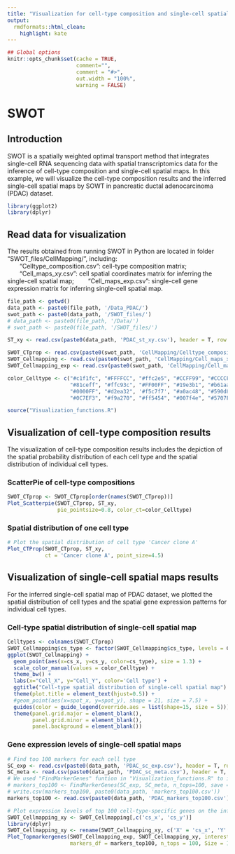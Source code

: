 ---
title: "Visualization for cell-type composition and single-cell spatial maps of SWOT"
output:
  rmdformats::html_clean:
    highlight: kate
---

```{r setup, include=FALSE}
## Global options
knitr::opts_chunk$set(cache = TRUE, 
                      comment="", 
                      comment = "#>",
                      out.width = "100%",
                      warning = FALSE)
```

# SWOT

## Introduction
SWOT is a spatially weighted optimal transport method that integrates single-cell RNA sequencing data with spatial transcriptomics data for the inference of cell-type composition and single-cell spatial maps.
In this example, we will visualize the cell-type composition results and the inferred single-cell spatial maps by SOWT in pancreatic ductal adenocarcinoma (PDAC) dataset.


```{r warning = FALSE}
library(ggplot2)
library(dplyr)
```

## Read data for visualization
The results obtained from running SWOT in Python are located in folder "SWOT_files/CellMapping/", including:   
&emsp;&emsp;"Celltype_composition.csv": cell-type composition matrix;
&emsp;&emsp;"Cell_maps_xy.csv": cell spatial coordinates matrix for inferring the single-cell spatial map;
&emsp;&emsp;"Cell_maps_exp.csv": single-cell gene expression matrix for inferring single-cell spatial map.


```{r}
file_path <- getwd()
data_path <- paste0(file_path, '/Data_PDAC/')
swot_path <- paste0(data_path, '/SWOT_files/')
# data_path <- paste0(file_path, '/Data/')
# swot_path <- paste0(file_path, '/SWOT_files/')

ST_xy <- read.csv(paste0(data_path, 'PDAC_st_xy.csv'), header = T, row.names = 1, check.names = F)

SWOT_CTprop <- read.csv(paste0(swot_path, 'CellMapping/Celltype_composition.csv'), header = T, row.names = 1, check.names = F)
SWOT_Cellmapping <- read.csv(paste0(swot_path, 'CellMapping/Cell_maps_xy.csv'), header = T, row.names = 1, check.names = F)
SWOT_Cellmapping_exp <- read.csv(paste0(swot_path, 'CellMapping/Cell_maps_exp.csv'), header = T, row.names = 1, check.names = F)

color_Celltype <- c("#c1f1fc", "#FFFFCC", "#ffc2e5", "#CCFF99", "#CCCCFF",
                    "#81ceff", "#ffc93c", "#FF00FF", "#19e3b1", "#b61aae",
                    "#0000FF", "#d2ea32", '#f5c7f7', "#a0ac48", "#590d82",
                    "#0C7EF3", "#f9a270", "#ff5454", "#007f4e", "#5707F8")

source("Visualization_functions.R")

```

## Visualization of cell-type composition results
The visualization of cell-type composition results includes the depiction of the spatial probability distribution of each cell type and the spatial distribution of individual cell types.

### ScatterPie of cell-type compositions
```{r fig.width=10, fig.height=8}
SWOT_CTprop <- SWOT_CTprop[order(names(SWOT_CTprop))]
Plot_Scatterpie(SWOT_CTprop, ST_xy, 
                pie_pointsize=0.8, color_ct=color_Celltype)
```

### Spatial distribution of one cell type
```{r fig.width=6, fig.height=5}
# Plot the spatial distribution of cell type 'Cancer clone A'
Plot_CTProp(SWOT_CTprop, ST_xy,
            ct = 'Cancer clone A', point_size=4.5)
```



## Visualization of single-cell spatial maps results
For the inferred single-cell spatial map of PDAC dataset, we plotted the spatial distribution of cell types and the spatial gene expression patterns for individual cell types.

### Cell-type spatial distribution of single-cell spatial map
```{r fig.width=10, fig.height=8}
Celltypes <- colnames(SWOT_CTprop)
SWOT_Cellmapping$cs_type <- factor(SWOT_Cellmapping$cs_type, levels = Celltypes)
ggplot(SWOT_Cellmapping) +
  geom_point(aes(x=cs_x, y=cs_y, color=cs_type), size = 1.3) + 
  scale_color_manual(values = color_Celltype) + 
  theme_bw() +
  labs(x="Cell_X", y="Cell_Y", color='Cell type') +
  ggtitle("Cell-type spatial distribution of single-cell spatial map") +
  theme(plot.title = element_text(hjust=0.5)) +
  #geom_point(aes(x=spot_x, y=spot_y), shape = 21, size = 7.5) +
  guides(color = guide_legend(override.aes = list(shape=15, size = 5))) +
  theme(panel.grid.major = element_blank(),
        panel.grid.minor = element_blank(),
        panel.background = element_blank())

```


### Gene expression levels of single-cell spatial maps
```{r fig.width=10, fig.height=8, message=FALSE}
# Find too 100 markers for each cell type
SC_exp <- read.csv(paste0(data_path, 'PDAC_sc_exp.csv'), header = T, row.names = 1, check.names = F)
SC_meta <- read.csv(paste0(data_path, 'PDAC_sc_meta.csv'), header = T, row.names = 1, check.names = F)
# We used "FindMarkerGenes" funtion in "Visualization_functions.R" to idenfity markers by "Seurat::FindAllMarkers" function.
# markers_top100 <- FindMarkerGenes(SC_exp, SC_meta, n_tops=100, save = FALSE)
# write.csv(markers_top100, paste0(data_path, 'markers_top100.csv'))
markers_top100 <- read.csv(paste0(data_path, 'PDAC_markers_top100.csv'), header = T, row.names = 1, check.names = F) 

# Plot expression levels of top 100 cell-type-specific genes on the inferred single-cell spatial map of PDAC dataset.
SWOT_Cellmapping_xy <- SWOT_Cellmapping[,c('cs_x', 'cs_y')]
library(dplyr)
SWOT_Cellmapping_xy <- rename(SWOT_Cellmapping_xy, c('X' = 'cs_x', 'Y' = 'cs_y'))
Plot_Topmarkergenes(SWOT_Cellmapping_exp, SWOT_Cellmapping_xy, interest_cts = c('Cancer clone A'), 
                    markers_df = markers_top100, n_tops = 100, Size = 1.5, colors = NULL)

```



